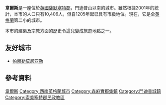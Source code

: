 {{not|威尔斯}}
{{expand|time=2010-09-25T20:56:24+00:00}}
{{Infobox UK place
|static_image = [[File:Aerial_view_of_Wells.jpg|240px]]
|static_image_caption =韋爾斯的航空照片
|中文名 = 韋爾斯
|country = 英格蘭
|latitude = 51.2073
|longitude = -2.6519
|official_name = Wells
|population = 10,406
|population_ref=<ref>https://www.webcitation.org/5lRyC5ccr?url=http://www.somerset.gov.uk/media/58A/F5/Mendip_Parishes_01.pdf?http%3A%2F%2Fwww.somerset.gov.uk%2Fmedia%2F58A%2FF5%2FMendip_Parishes_01.pdf</ref>
|shire_district = [[門迪普|門迪普]]
|shire_county = [[薩默塞特郡|薩默塞特郡]]
|region = 英格蘭西南
|constituency_westminster = [[韋爾斯_(英國國會選區)|韋爾斯]]
|post_town = WELLS
|postcode_area = BA
|postcode_district = BA5
|dial_code = 01749
|os_grid_reference = ST545455
|hide_services=yes
}}

'''韋爾斯'''是一座位於[[英國|英國]][[薩默塞特郡|薩默塞特郡]]，門迪普山以南的城市。雖然根據2001年的統計，本市的人口只有10,406人，但自1205年起已具有市級地位。現在，它是全[[英格蘭|英格蘭]]第二小的城市。

本市的建築及宗教方面的歷史令這兒變成旅遊地點之一。

==友好城市==
* {{FRA}} [[帕赖勒莫尼亚勒|帕赖勒莫尼亚勒]]

== 參考資料 ==
{{Reflist}}

{{UK city}}
{{Authority control}}
{{DEFAULTSORT:Wells}}
[[Category:韋爾斯|]]
[[Category:西南英格蘭城市|Category:西南英格蘭城市]]
[[Category:森麻實郡集鎮|Category:森麻實郡集鎮]]
[[Category:門迪普城鎮|Category:門迪普城鎮]]
[[Category:索美塞特郡民政教區|Category:索美塞特郡民政教區]]